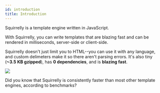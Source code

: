 ```yaml
---
id: introduction
title: Introduction
---
```



Squirrelly is a template engine written in JavaScript.

With Squirrelly, you can write templates that are blazing fast and can be rendered in milliseconds, server-side or client-side.

Squirrelly doesn't just limit you to HTML--you can use it with any language, and custom delimeters make it so there aren't parsing errors. It's also tiny (**~3.5 KB gzipped**), has **0 dependencies**, and is **blazing fast**.

![](https://img.shields.io/bundlephobia/minzip/squirrelly@8.0.0-beta.7.svg)

<Hint type="note">

Did you know that Squirrelly is consistently faster than most other template engines, according to benchmarks?

</Hint>
